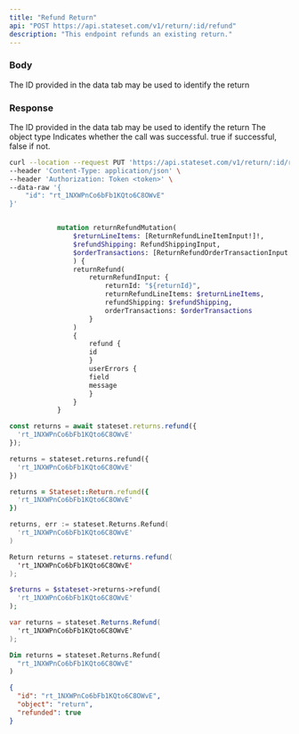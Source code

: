 ```yaml
---
title: "Refund Return"
api: "POST https://api.stateset.com/v1/return/:id/refund"
description: "This endpoint refunds an existing return."
---
```


### Body

<ParamField body="return_id" type="string">
  The ID provided in the data tab may be used to identify the return
</ParamField>

### Response

<ResponseField name="id" type="string">
  The ID provided in the data tab may be used to identify the return
</ResponseField>

<ResponseField name="object" type="string">
  The object type
</ResponseField>

<ResponseField name="success" type="number">
  Indicates whether the call was successful. true if successful, false if not.
</ResponseField>

<RequestExample>

```bash cURL
curl --location --request PUT 'https://api.stateset.com/v1/return/:id/refund' \
--header 'Content-Type: application/json' \
--header 'Authorization: Token <token>' \
--data-raw '{
    "id": "rt_1NXWPnCo6bFb1KQto6C8OWvE"
}'
```

```graphQL GraphQL

            mutation returnRefundMutation(
                $returnLineItems: [ReturnRefundLineItemInput!]!, 
                $refundShipping: RefundShippingInput,
                $orderTransactions: [ReturnRefundOrderTransactionInput!]
                ) {
                returnRefund(
                    returnRefundInput: {
                        returnId: "${returnId}",
                        returnRefundLineItems: $returnLineItems,
                        refundShipping: $refundShipping,
                        orderTransactions: $orderTransactions
                    }
                )
                {
                    refund {
                    id
                    }
                    userErrors {
                    field
                    message
                    }
                }
            }
```

```js Node.js
const returns = await stateset.returns.refund({
  'rt_1NXWPnCo6bFb1KQto6C8OWvE'
});
```

```python Python
returns = stateset.returns.refund({
  'rt_1NXWPnCo6bFb1KQto6C8OWvE'
})
```

```ruby Ruby
returns = Stateset::Return.refund({
  'rt_1NXWPnCo6bFb1KQto6C8OWvE'
})
```

```go Go
returns, err := stateset.Returns.Refund(
  'rt_1NXWPnCo6bFb1KQto6C8OWvE'
)
```

```java Java
Return returns = stateset.returns.refund(
  'rt_1NXWPnCo6bFb1KQto6C8OWvE'
);
```

```php PHP
$returns = $stateset->returns->refund(
  'rt_1NXWPnCo6bFb1KQto6C8OWvE'
);
```

```csharp C#
var returns = stateset.Returns.Refund(
  'rt_1NXWPnCo6bFb1KQto6C8OWvE'
);
```

```vb Visual Basic .NET
Dim returns = stateset.Returns.Refund(
  "rt_1NXWPnCo6bFb1KQto6C8OWvE"
)
```

</RequestExample>

<ResponseExample>

```json Response
{
  "id": "rt_1NXWPnCo6bFb1KQto6C8OWvE",
  "object": "return",
  "refunded": true
}
```

</ResponseExample>
